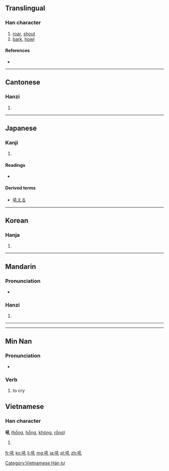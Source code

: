 ==Translingual==

===Han character===
{{Han char|rn=30|rad=口|as=04|sn=7|four=6201<sub>0</sub>|canj=口弓木山 (RNDU)}}

# [[roar]], [[shout]]
# [[bark]], [[howl]]

====References====
* {{Han ref|kx=0180.010|dkj=03377|dj=0397.100|hdz=10596.070|uh=543C|ud=21564|bh=A771|bd=42865}}

----

==Cantonese==

===Hanzi===
{{yue-hanzi|jyut=|y=hau3}}

# {{defn|lang=yue|sort=口04}}

----

==Japanese==

===Kanji===
{{ja-kanji|grade=|rs=口04}}

# {{defn|lang=ja|sort=口04}}

====Readings====
* {{ja-readings|on=[[こう]] (kō), [[く]] (ku)|kun=[[ほえる]] (hoeru)}}

====Derived terms====
* [[吼える]]

----

==Korean==

===Hanja===
{{ko-hanja|hangeul=후|rv=hu|mr=hu}}

# {{defn|lang=ko|sort=口04}}

----

==Mandarin==

===Pronunciation===
* {{audio|Zh-hou.ogg|Audio}}

===Hanzi===
{{cmn-hanzi|pin=[[hǒu]] ([[hou3]])|wg=hou<sup>3</sup>}}

# {{defn|lang=cmn|sort=口04}}

----

----

==Min Nan==

===Pronunciation===
* {{IPA|[  ]|lang=nan}}

===Verb===
{{nan-verb|ts|poj=[[háu]]}}

# to cry

==Vietnamese==

===Han character===
'''吼''' ([[hống]], [[hổng]], [[khỏng]], [[rống]])

# {{defn|lang=vi}}

[[Category:Vietnamese Hán tự]]

[[fr:吼]]
[[ko:吼]]
[[li:吼]]
[[mg:吼]]
[[ja:吼]]
[[pl:吼]]
[[zh:吼]]
